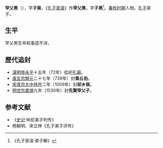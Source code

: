 '''罕父黑'''（{{bd|？||？|catIdx=Y}}），字'''子索'''，《[[孔子家语|孔子家语]]》作'''宰父黑'''，字'''子黑'''<ref>《孔子家语·弟子解》</ref>。[[春秋时期|春秋时期]]人物。[[孔子|孔子]]弟子。

==生平==
罕父黑生卒和事迹不详。

==歷代追封==
*[[東漢|漢]][[漢明帝|明帝]][[永平_(東漢)|永平]]十五年（72年）從祀[[孔廟|孔廟]]。
*[[唐朝|唐]][[唐玄宗|玄宗]][[開元|開元]]二十七年（739年）封'''乘丘伯'''。
*[[北宋|宋]][[宋真宗|真宗]][[大中祥符|大中祥符]]二年（1009年）封'''祁乡侯'''。
*[[明朝|明]][[明世宗|世宗]][[嘉靖|嘉靖]]九年（1530年）封'''先賢宰父子'''。

==参考文献==
*《[[史记|史记]]·仲尼弟子列传》    
*杨朝明、宋立林《孔子弟子评传》
{{孔子弟子}}